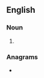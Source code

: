 ==English==

===Noun===
{{head|en|noun form}}

# {{plural of|carpel|lang=en}}

===Anagrams===
* {{anagrams|en|a=acelprs|clasper|craples|parcels|placers|reclasp|scalper}}